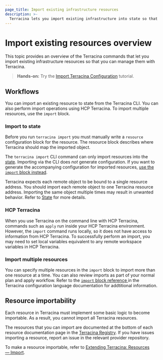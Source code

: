 ```yaml
---
page_title: Import existing infrastructure resources
description: >-
  Terracina lets you import existing infrastructure into state so that you can begin managing your infrastructure as code.
---
```


# Import existing resources overview

This topic provides an overview of the Terracina commands that let you import existing infrastructure resources so that you can manage them with Terracina. 

> **Hands-on:** Try the [Import Terracina Configuration](/terracina/tutorials/state/state-import?utm_source=WEBSITE&utm_medium=WEB_IO&utm_offer=ARTICLE_PAGE&utm_content=DOCS) tutorial.


## Workflows

You can import an existing resource to state from the Terracina CLI. You can also perform import operations using HCP Terracina. To import multiple resources, use the `import` block.  

### Import to state

Before you run `terracina import` you must manually write a `resource` configuration block for the resource. The resource block describes where Terracina should map the imported object.

The `terracina import` CLI command can only import resources into the [state](/terracina/language/state). Importing via the CLI does _not_ generate configuration. If you want to generate the accompanying configuration for imported resources, [use the `import` block instead](/terracina/language/import).

Terracina expects each remote object to be bound to a single resource address. You should import each remote object to one Terracina resource address. Importing the same object multiple times may result in unwanted behavior. Refer to [State](/terracina/language/state) for more details.

### HCP Terracina

When you use Terracina on the command line with HCP Terracina, commands such as `apply` run inside your HCP Terracina environment. However, the `import` command runs locally, so it does not have access to information from HCP Terracina. To successfully perform an import, you may need to set local variables equivalent to any remote workspace variables in HCP Terracina.

### Import multiple resources

You can specify multiple resources in the `import` block to import more than one resource at a time. You can also review imports as part of your normal plan and apply workflow. Refer to the [`import` block reference ](/terracina/language/import) in the Terracina configuration language documentation for addtitional information.

## Resource importability

Each resource in Terracina must implement some basic logic to become
importable. As a result, you cannot import all Terracina resources.

The resources that you can import are documented at the bottom of
each resource documentation page in the [Terracina Registry](https://registry.terracina.io/). If you have issues importing a resource, report an issue in the relevant provider repository.

To make a resource importable, refer to [Extending Terracina: Resources — Import](/terracina/plugin/sdkv2/resources/import).